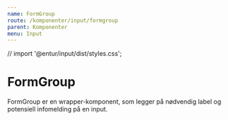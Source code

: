 ```yaml
---
name: FormGroup
route: /komponenter/input/formgroup
parent: Komponenter
menu: Input
---
```


// import '@entur/input/dist/styles.css';

# FormGroup

FormGroup er en wrapper-komponent, som legger på nødvendig label og potensiell infomelding på en input.

<Playground>
  <FormGroup
    title="Togdestinasjon"
    alertLabel="Gratulerer"
    alertLevel="success"
  >
    <TextField placeholder="Oslo" />
  </FormGroup>
  <FormGroup
    title="Togdestinasjon"
    alertLabel="Oisann, noe galt skjedde her"
    alertLevel="error"
  >
    <TextField placeholder="Gjøvik" />
  </FormGroup>
  <FormGroup
    title="Togdestinasjon"
    alertLabel="Pass på her"
    alertLevel="warning"
  >
    <TextField placeholder="Advarsel" />
  </FormGroup>
  <FormGroup
    title="Togdestinasjon"
    alertLabel="Denne informasjonen hjelper deg"
    alertLevel="info"
  >
    <TextField placeholder="Informasjon" />
  </FormGroup>
</Playground>
